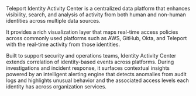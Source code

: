 Teleport Identity Activity Center is a centralized data platform that enhances visibility,
search, and analysis of activity from both human and non-human identities across multiple data sources.

It provides a rich visualization layer that maps real-time access policies
across commonly used platforms such as AWS, GitHub, Okta, and Teleport with the real-time
activity from those identities.

Built to support security and operations teams, Identity Activity Center extends
correlation of identity-based events across platforms. During investigations and incident
response, it surfaces contextual insights powered by an intelligent alerting engine
that detects anomalies from audit logs and highlights unusual behavior and the associated
access levels each identity has across organization services.